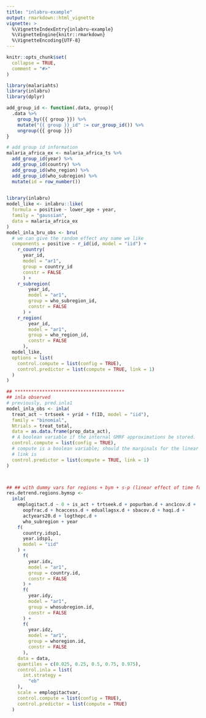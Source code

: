 ```yaml
---
title: "inlabru-example"
output: rmarkdown::html_vignette
vignette: >
  %\VignetteIndexEntry{inlabru-example}
  %\VignetteEngine{knitr::rmarkdown}
  %\VignetteEncoding{UTF-8}
---
```


```r
knitr::opts_chunk$set(
  collapse = TRUE,
  comment = "#>"
)
```

```r
library(malariahts)
library(inlabru)
library(dplyr)
```

```r
add_group_id <- function(.data, group){
  .data %>% 
    group_by({{ group }}) %>% 
    mutate("{{ group }}_id" := cur_group_id()) %>% 
    ungroup({{ group }})
}
```


```r
# add group id information
malaria_africa_ex <- malaria_africa_ts %>% 
  add_group_id(year) %>% 
  add_group_id(country) %>% 
  add_group_id(who_region) %>% 
  add_group_id(who_subregion) %>% 
  mutate(id = row_number())
  
```

```r
library(inlabru)
model_like <- inlabru::like(
  formula = positive ~ lower_age + year,
  family = "gaussian",
  data = malaria_africa_ex
)
model_inla_bru_obs <- bru(
  # we can give the random effect any name we like
  components = positive ~ r_id(id, model = "iid") + 
    r_country(
      year_id,
      model = "ar1",
      group = country_id
      constr = FALSE
      ) +
    r_subregion(
        year_id,
        model = "ar1",
        group = who_subregion_id,
        constr = FALSE
      ) +
    r_region(
        year_id,
        model = "ar1",
        group = who_region_id,
        constr = FALSE
      ),
  model_like,
  options = list(
    control.compute = list(config = TRUE),
    control.predictor = list(compute = TRUE, link = 1)
  )
)
```



```r
## ****************************************
## inla observed
# previously, pred.inla1
model_inla_obs <- inla(
  treat_act ~ trtseek + yrid + f(ID, model = "iid"),
  family = "binomial",
  Ntrials = treat_total,
  data = as.data.frame(prop_data_act),
  # A boolean variable if the internal GMRF approximations be stored. 
  control.compute = list(config = TRUE),
  # compute is a boolean variable; should the marginals for the linear predictor be computed?
  # link is 
  control.predictor = list(compute = TRUE, link = 1)
)



## ## with dummy vars for regions + bym + s-p (linear effect of time for each area)
res.detrend.regions.bymsp <-
  inla(
    emplogitact.d ~ 0 + is_act + trtseek.d + popurban.d + anc1cov.d +
      oopfrac.d + hcaccess.d + eduallagsx.d + sbacov.d + haqi.d + 
      actyears20.d + logthepc.d + 
      who_subregion + year 
    f(
      country.idsp1, 
      year.idsp1,
      model = "iid"
    ) +
      f(
        year.idx,
        model = "ar1",
        group = country.id,
        constr = FALSE
      ) +
      f(
        year.idy,
        model = "ar1",
        group = whosubregion.id,
        constr = FALSE
      ) +
      f(
        year.idz,
        model = "ar1",
        group = whoregion.id,
        constr = FALSE
      ),
    data = data,
    quantiles = c(0.025, 0.25, 0.5, 0.75, 0.975),
    control.inla = list(
      int.strategy =
        "eb"
    ),
    scale = emplogitactvar,
    control.compute = list(config = TRUE),
    control.predictor = list(compute = TRUE)
  )
```

